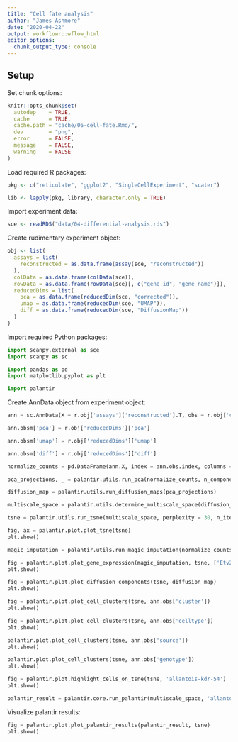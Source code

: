 ```yaml
---
title: "Cell fate analysis"
author: "James Ashmore"
date: "2020-04-22"
output: workflowr::wflow_html
editor_options:
  chunk_output_type: console
---
```


## Setup

Set chunk options:

```r
knitr::opts_chunk$set(
  autodep    = TRUE,
  cache      = TRUE,
  cache.path = "cache/06-cell-fate.Rmd/",
  dev        = "png",
  error      = FALSE,
  message    = FALSE,
  warning    = FALSE
)
```

Load required R packages:

```r
pkg <- c("reticulate", "ggplot2", "SingleCellExperiment", "scater")

lib <- lapply(pkg, library, character.only = TRUE)
```

Import experiment data:

```r
sce <- readRDS("data/04-differential-analysis.rds")
```

Create rudimentary experiment object:

```r
obj <- list(
  assays = list(
    reconstructed = as.data.frame(assay(sce, "reconstructed"))
  ),
  colData = as.data.frame(colData(sce)),
  rowData = as.data.frame(rowData(sce)[, c("gene_id", "gene_name")]),
  reducedDims = list(
    pca = as.data.frame(reducedDim(sce, "corrected")),
    umap = as.data.frame(reducedDim(sce, "UMAP")),
    diff = as.data.frame(reducedDim(sce, "DiffusionMap"))
  )
)
```

Import required Python packages:

```python
import scanpy.external as sce
import scanpy as sc

import pandas as pd
import matplotlib.pyplot as plt

import palantir
```

Create AnnData object from experiment object:

```python
ann = sc.AnnData(X = r.obj['assays']['reconstructed'].T, obs = r.obj['colData'], var = r.obj['rowData'])

ann.obsm['pca'] = r.obj['reducedDims']['pca']

ann.obsm['umap'] = r.obj['reducedDims']['umap']

ann.obsm['diff'] = r.obj['reducedDims']['diff']
```


```python
normalize_counts = pd.DataFrame(ann.X, index = ann.obs.index, columns = ann.var.index)
```

```python
pca_projections, _ = palantir.utils.run_pca(normalize_counts, n_components = 50)
```

```python
diffusion_map = palantir.utils.run_diffusion_maps(pca_projections)
```

```python
multiscale_space = palantir.utils.determine_multiscale_space(diffusion_map)
```

```python
tsne = palantir.utils.run_tsne(multiscale_space, perplexity = 30, n_iter = 1000, random_state = 42)
```

```python
fig, ax = palantir.plot.plot_tsne(tsne)
plt.show()
```

```python
magic_imputation = palantir.utils.run_magic_imputation(normalize_counts, diffusion_map)
```

```python
fig = palantir.plot.plot_gene_expression(magic_imputation, tsne, ['Etv2', 'Kdr'])
plt.show()
```

```python
fig = palantir.plot.plot_diffusion_components(tsne, diffusion_map)
plt.show()
```

```python
fig = palantir.plot.plot_cell_clusters(tsne, ann.obs['cluster'])
plt.show()
```

```python
fig = palantir.plot.plot_cell_clusters(tsne, ann.obs['celltype'])
plt.show()
```

```python
palantir.plot.plot_cell_clusters(tsne, ann.obs['source'])
plt.show()
```

```python
palantir.plot.plot_cell_clusters(tsne, ann.obs['genotype'])
plt.show()
```

```python
fig = palantir.plot.highlight_cells_on_tsne(tsne, 'allantois-kdr-54')
plt.show()
```

```python
palantir_result = palantir.core.run_palantir(multiscale_space, 'allantois-kdr-54', num_waypoints = 500)
```

Visualize palantir results:

```python
fig = palantir.plot.plot_palantir_results(palantir_result, tsne)
plt.show()
```
